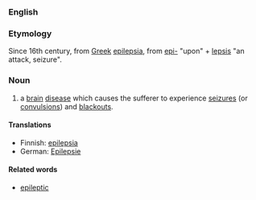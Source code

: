 ===English===
===Etymology===
Since 16th century, from [[Greek]] [[epilepsia]], from [[epi-]] "upon" + [[lepsis]] "an attack, seizure".
=== Noun ===
#a [[brain]] [[disease]] which causes the sufferer to experience [[seizure]]s (or [[convulsion]]s) and [[blackout]]s.

====Translations====
*Finnish: [[epilepsia]]
*German: [[Epilepsie]]

====Related words====
*[[epileptic]]